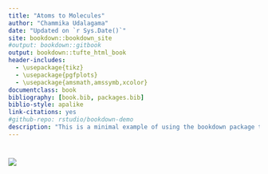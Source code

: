```yaml
--- 
title: "Atoms to Molecules"
author: "Chammika Udalagama"
date: "Updated on `r Sys.Date()`"
site: bookdown::bookdown_site
#output: bookdown::gitbook
output: bookdown::tufte_html_book
header-includes: 
  - \usepackage{tikz}
  - \usepackage{pgfplots}
  - \usepackage{amsmath,amssymb,xcolor}
documentclass: book
bibliography: [book.bib, packages.bib]
biblio-style: apalike
link-citations: yes
#github-repo: rstudio/bookdown-demo
description: "This is a minimal example of using the bookdown package to write a book. The output format for this example is bookdown::gitbook."
---
```


# {-}
![](http://sps.nus.edu.sg/a2m/img/a2m_logo.png)



<!-- ```{r, echo=FALSE,dpi=300, engine='tikz', out.width='90%', engine.opts = list(template = "./tikz2pdf.tex")} -->
<!-- \begin{tikzpicture}[scale=.7] -->
<!-- \draw [fill=gray!30,very thick] (0,-1) rectangle (5,1); -->
<!-- \draw [very thick] (5, 0) -- (13,0); -->
<!-- \node [below] at (2,-1) {\large Hello}; -->
<!-- \node [below, align=center] at (0,-1) {\large Two\\ lines}; -->
<!-- \draw circle(2); -->
<!-- \end{tikzpicture} -->
<!-- ``` -->





